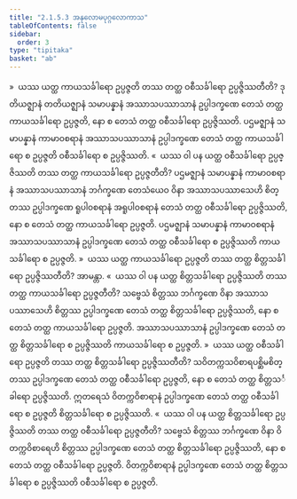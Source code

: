 ```yaml
---
title: "2.1.5.3 အနုလောမပုဂ္ဂလောကာသ"
tableOfContents: false
sidebar:
  order: 3
type: "tipitaka"
basket: "ab"
---
```



<DynamicBreadcrumb />

<Division number="62">

<Paragraph number="294">
»  ယဿ ယတ္ထ ကာယသင်္ခါရော ဥပ္ပဇ္ဇတိ တဿ တတ္ထ ဝစီသင်္ခါရော ဥပ္ပဇ္ဇိဿတီတိ?
</Paragraph>

<Paragraph number="295">
ဒုတိယဇ္ဈာနံ တတိယဇ္ဈာနံ သမာပန္နာနံ အဿာသပဿာသာနံ ဥပ္ပါဒက္ခဏေ တေသံ တတ္ထ ကာယသင်္ခါရော ဥပ္ပဇ္ဇတိ, နော စ တေသံ တတ္ထ ဝစီသင်္ခါရော ဥပ္ပဇ္ဇိဿတိ. ပဌမဇ္ဈာနံ သမာပန္နာနံ ကာမာဝစရာနံ အဿာသပဿာသာနံ ဥပ္ပါဒက္ခဏေ တေသံ တတ္ထ ကာယသင်္ခါရော စ ဥပ္ပဇ္ဇတိ ဝစီသင်္ခါရော စ ဥပ္ပဇ္ဇိဿတိ.
</Paragraph>

<Paragraph number="296">
«  ယဿ ဝါ ပန ယတ္ထ ဝစီသင်္ခါရော ဥပ္ပဇ္ဇိဿတိ တဿ တတ္ထ ကာယသင်္ခါရော ဥပ္ပဇ္ဇတီတိ?
</Paragraph>

<Paragraph number="297">
ပဌမဇ္ဈာနံ သမာပန္နာနံ ကာမာဝစရာနံ အဿာသပဿာသာနံ ဘင်္ဂက္ခဏေ တေသံယေဝ ဝိနာ အဿာသပဿာသေဟိ စိတ္တဿ ဥပ္ပါဒက္ခဏေ ရူပါဝစရာနံ အရူပါဝစရာနံ တေသံ တတ္ထ ဝစီသင်္ခါရော ဥပ္ပဇ္ဇိဿတိ, နော စ တေသံ တတ္ထ ကာယသင်္ခါရော ဥပ္ပဇ္ဇတိ. ပဌမဇ္ဈာနံ သမာပန္နာနံ ကာမာဝစရာနံ အဿာသပဿာသာနံ ဥပ္ပါဒက္ခဏေ တေသံ တတ္ထ ဝစီသင်္ခါရော စ ဥပ္ပဇ္ဇိဿတိ ကာယသင်္ခါရော စ ဥပ္ပဇ္ဇတိ.
</Paragraph>

<Paragraph number="298">
»  ယဿ ယတ္ထ ကာယသင်္ခါရော ဥပ္ပဇ္ဇတိ တဿ တတ္ထ စိတ္တသင်္ခါရော ဥပ္ပဇ္ဇိဿတီတိ? အာမန္တာ.
</Paragraph>

<Paragraph number="299">
«  ယဿ ဝါ ပန ယတ္ထ စိတ္တသင်္ခါရော ဥပ္ပဇ္ဇိဿတိ တဿ တတ္ထ ကာယသင်္ခါရော ဥပ္ပဇ္ဇတီတိ?
</Paragraph>

<Paragraph number="300">
သဗ္ဗေသံ စိတ္တဿ ဘင်္ဂက္ခဏေ ဝိနာ အဿာသပဿာသေဟိ စိတ္တဿ ဥပ္ပါဒက္ခဏေ တေသံ တတ္ထ စိတ္တသင်္ခါရော ဥပ္ပဇ္ဇိဿတိ, နော စ တေသံ တတ္ထ ကာယသင်္ခါရော ဥပ္ပဇ္ဇတိ. အဿာသပဿာသာနံ ဥပ္ပါဒက္ခဏေ တေသံ တတ္ထ စိတ္တသင်္ခါရော စ ဥပ္ပဇ္ဇိဿတိ ကာယသင်္ခါရော စ ဥပ္ပဇ္ဇတိ.
</Paragraph>

</Division>
<Division number="63">

<Paragraph number="301">
»  ယဿ ယတ္ထ ဝစီသင်္ခါရော ဥပ္ပဇ္ဇတိ တဿ တတ္ထ စိတ္တသင်္ခါရော ဥပ္ပဇ္ဇိဿတီတိ?
</Paragraph>

<Paragraph number="302">
သဝိတက္ကသဝိစာရပစ္ဆိမစိတ္တဿ ဥပ္ပါဒက္ခဏေ တေသံ တတ္ထ ဝစီသင်္ခါရော ဥပ္ပဇ္ဇတိ, နော စ တေသံ တတ္ထ စိတ္တသင်္ခါရော ဥပ္ပဇ္ဇိဿတိ. ဣတရေသံ ဝိတက္ကဝိစာရာနံ ဥပ္ပါဒက္ခဏေ တေသံ တတ္ထ ဝစီသင်္ခါရော စ ဥပ္ပဇ္ဇတိ စိတ္တသင်္ခါရော စ ဥပ္ပဇ္ဇိဿတိ.
</Paragraph>

<Paragraph number="303">
«  ယဿ ဝါ ပန ယတ္ထ စိတ္တသင်္ခါရော ဥပ္ပဇ္ဇိဿတိ တဿ တတ္ထ ဝစီသင်္ခါရော ဥပ္ပဇ္ဇတီတိ?
</Paragraph>

<Paragraph number="304">
သဗ္ဗေသံ စိတ္တဿ ဘင်္ဂက္ခဏေ ဝိနာ ဝိတက္ကဝိစာရေဟိ စိတ္တဿ ဥပ္ပါဒက္ခဏေ တေသံ တတ္ထ စိတ္တသင်္ခါရော ဥပ္ပဇ္ဇိဿတိ, နော စ တေသံ တတ္ထ ဝစီသင်္ခါရော ဥပ္ပဇ္ဇတိ. ဝိတက္ကဝိစာရာနံ ဥပ္ပါဒက္ခဏေ တေသံ တတ္ထ စိတ္တသင်္ခါရော စ ဥပ္ပဇ္ဇိဿတိ ဝစီသင်္ခါရော စ ဥပ္ပဇ္ဇတိ.
</Paragraph>
</Division>